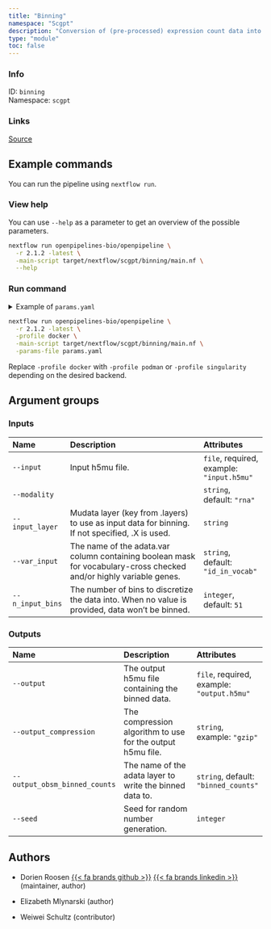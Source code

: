 ```yaml
---
title: "Binning"
namespace: "Scgpt"
description: "Conversion of (pre-processed) expression count data into relative values (bins) to address scale differences across sequencing batches"
type: "module"
toc: false
---
```


::: {.column-margin}

### Info

ID: `binning`  
Namespace: `scgpt`

### Links
[Source](https://github.com/openpipelines-bio/openpipeline/blob/2.1.2/src/scgpt/binning/config.vsh.yaml){.btn-action .btn-sm .btn-info .btn role="button"}

:::



## Example commands

You can run the pipeline using `nextflow run`.

### View help

You can use `--help` as a parameter to get an overview of the possible parameters.

```bash
nextflow run openpipelines-bio/openpipeline \
  -r 2.1.2 -latest \
  -main-script target/nextflow/scgpt/binning/main.nf \
  --help
```

### Run command

<details>
<summary>Example of `params.yaml`</summary>
```yaml
# Inputs
input: # please fill in - example: "input.h5mu"
modality: "rna"
# input_layer: "foo"
var_input: "id_in_vocab"
n_input_bins: 51

# Outputs
# output: "$id.$key.output.h5mu"
# output_compression: "gzip"
output_obsm_binned_counts: "binned_counts"
# seed: 123

# Nextflow input-output arguments
publish_dir: # please fill in - example: "output/"
# param_list: "my_params.yaml"

# Arguments
```
</details>

```bash
nextflow run openpipelines-bio/openpipeline \
  -r 2.1.2 -latest \
  -profile docker \
  -main-script target/nextflow/scgpt/binning/main.nf \
  -params-file params.yaml
```

:::{.callout-note}
Replace `-profile docker` with `-profile podman` or `-profile singularity` depending on the desired backend.
:::

## Argument groups

### Inputs

|Name             |Description                                                                                                         |Attributes                                |
|:----------|:--------------------------------------------------|:--------------------|
|`--input`        |Input h5mu file.                                                                                                    |`file`, required, example: `"input.h5mu"` |
|`--modality`     |                                                                                                                    |`string`, default: `"rna"`                |
|`--input_layer`  |Mudata layer (key from .layers) to use as input data for binning. If not specified, .X is used.                     |`string`                                  |
|`--var_input`    |The name of the adata.var column containing boolean mask for vocabulary-cross checked and/or highly variable genes. |`string`, default: `"id_in_vocab"`        |
|`--n_input_bins` |The number of bins to discretize the data into. When no value is provided, data won't be binned.                    |`integer`, default: `51`                  |


### Outputs

|Name                          |Description                                                |Attributes                                 |
|:----------|:--------------------------------------------------|:--------------------|
|`--output`                    |The output h5mu file containing the binned data.           |`file`, required, example: `"output.h5mu"` |
|`--output_compression`        |The compression algorithm to use for the output h5mu file. |`string`, example: `"gzip"`                |
|`--output_obsm_binned_counts` |The name of the adata layer to write the binned data to.   |`string`, default: `"binned_counts"`       |
|`--seed`                      |Seed for random number generation.                         |`integer`                                  |

## Authors


  * Dorien Roosen [{{< fa brands github >}}](https://github.com/dorien-er) [{{< fa brands linkedin >}}](https://linkedin.com/in/dorien-roosen) (maintainer, author)

  * Elizabeth Mlynarski (author)

  * Weiwei Schultz (contributor)

